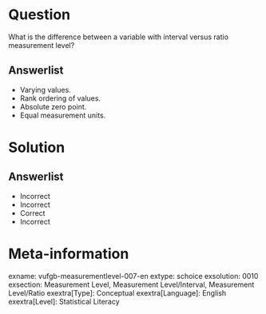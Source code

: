 Question
========
  
What is the difference between a variable with interval versus ratio measurement level?

  
Answerlist
----------
* Varying values.
* Rank ordering of values.
* Absolute zero point.
* Equal measurement units.

Solution
========

Answerlist
----------
* Incorrect
* Incorrect
* Correct
* Incorrect

Meta-information
================
exname: vufgb-measurementlevel-007-en
extype: schoice
exsolution: 0010
exsection: Measurement Level, Measurement Level/Interval, Measurement Level/Ratio
exextra[Type]: Conceptual
exextra[Language]: English
exextra[Level]: Statistical Literacy